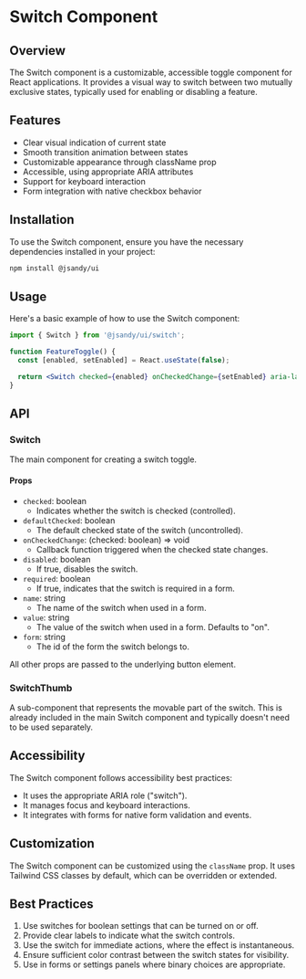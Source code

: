 # Switch Component

## Overview

The Switch component is a customizable, accessible toggle component for React applications. It provides a visual way to switch between two mutually exclusive states, typically used for enabling or disabling a feature.

## Features

- Clear visual indication of current state
- Smooth transition animation between states
- Customizable appearance through className prop
- Accessible, using appropriate ARIA attributes
- Support for keyboard interaction
- Form integration with native checkbox behavior

## Installation

To use the Switch component, ensure you have the necessary dependencies installed in your project:

```bash
npm install @jsandy/ui
```

## Usage

Here's a basic example of how to use the Switch component:

```jsx
import { Switch } from '@jsandy/ui/switch';

function FeatureToggle() {
  const [enabled, setEnabled] = React.useState(false);

  return <Switch checked={enabled} onCheckedChange={setEnabled} aria-label="Enable feature" />;
}
```

## API

### Switch

The main component for creating a switch toggle.

#### Props

- `checked`: boolean
  - Indicates whether the switch is checked (controlled).
- `defaultChecked`: boolean
  - The default checked state of the switch (uncontrolled).
- `onCheckedChange`: (checked: boolean) => void
  - Callback function triggered when the checked state changes.
- `disabled`: boolean
  - If true, disables the switch.
- `required`: boolean
  - If true, indicates that the switch is required in a form.
- `name`: string
  - The name of the switch when used in a form.
- `value`: string
  - The value of the switch when used in a form. Defaults to "on".
- `form`: string
  - The id of the form the switch belongs to.

All other props are passed to the underlying button element.

### SwitchThumb

A sub-component that represents the movable part of the switch. This is already included in the main Switch component and typically doesn't need to be used separately.

## Accessibility

The Switch component follows accessibility best practices:

- It uses the appropriate ARIA role ("switch").
- It manages focus and keyboard interactions.
- It integrates with forms for native form validation and events.

## Customization

The Switch component can be customized using the `className` prop. It uses Tailwind CSS classes by default, which can be overridden or extended.

## Best Practices

1. Use switches for boolean settings that can be turned on or off.
2. Provide clear labels to indicate what the switch controls.
3. Use the switch for immediate actions, where the effect is instantaneous.
4. Ensure sufficient color contrast between the switch states for visibility.
5. Use in forms or settings panels where binary choices are appropriate.

